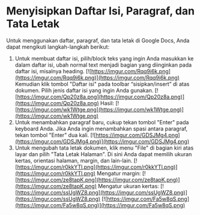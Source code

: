 # Menyisipkan Daftar Isi, Paragraf, dan Tata Letak
Untuk menggunakan daftar, paragraf, dan tata letak di Google Docs, Anda dapat
mengikuti langkah-langkah berikut:
1. Untuk membuat daftar isi, pilih/block teks yang ingin Anda masukkan ke dalam
daftar isi, ubah normal text menjadi bagian yang diinginkan pada daftar isi, misalnya
heading.
[![https://imgur.com/Rqq9i6k.png](https://imgur.com/Rqq9i6k.png)](https://imgur.com/Rqq9i6k.png)
Kemudian klik tombol &quot;Daftar isi&quot; pada toolbar “sisipkan/insert” di atas dokumen.
Pilih jenis daftar isi yang ingin Anda gunakan.
[![https://imgur.com/Qp20z8a.png](https://imgur.com/Qp20z8a.png)](https://imgur.com/Qp20z8a.png)
Hasil:
[![https://imgur.com/wk1Wtge.png](https://imgur.com/wk1Wtge.png)](https://imgur.com/wk1Wtge.png)
2. Untuk menambahkan paragraf baru, cukup tekan tombol &quot;Enter&quot; pada keyboard
Anda. Jika Anda ingin menambahkan spasi antara paragraf, tekan tombol &quot;Enter&quot; dua
kali.
[![https://imgur.com/GDSJMg4.png](https://imgur.com/GDSJMg4.png)](https://imgur.com/GDSJMg4.png)
3. Untuk mengubah tata letak dokumen, klik menu &quot;File&quot; di bagian kiri atas layar dan
pilih &quot;Tata Letak Halaman&quot;. Di sini Anda dapat memilih ukuran kertas, orientasi
halaman, margin, dan lain-lain.
[![https://imgur.com/r0kkYTl.png](https://imgur.com/r0kkYTl.png)](https://imgur.com/r0kkYTl.png)
Mengatur margin:
[![https://imgur.com/ze8tapK.png](https://imgur.com/ze8tapK.png)](https://imgur.com/ze8tapK.png)
Mengatur ukuran kertas:
[![https://imgur.com/ssUgWZ8.png](https://imgur.com/ssUgWZ8.png)](https://imgur.com/ssUgWZ8.png)
[![https://imgur.com/Fa5w8qS.png](https://imgur.com/Fa5w8qS.png)](https://imgur.com/Fa5w8qS.png)